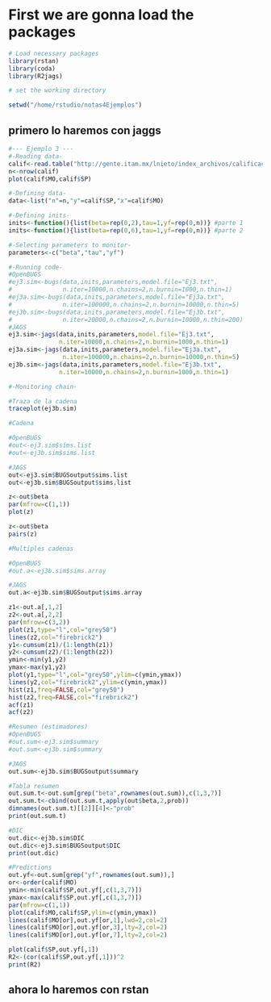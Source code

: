 # First we are gonna load the packages

```r
# Load necessary packages
library(rstan)
library(coda)
library(R2jags)

# set the working directory

setwd("/home/rstudio/notas4Ejemplos")
```

## primero lo haremos con jaggs

```r
#--- Ejemplo 3 ---
#-Reading data-
calif<-read.table("http://gente.itam.mx/lnieto/index_archivos/calificaciones.txt",header=TRUE)
n<-nrow(calif)
plot(calif$MO,calif$SP)

#-Defining data-
data<-list("n"=n,"y"=calif$SP,"x"=calif$MO)

#-Defining inits-
inits<-function(){list(beta=rep(0,2),tau=1,yf=rep(0,n))} #parte 1
inits<-function(){list(beta=rep(0,6),tau=1,yf=rep(0,n))} #parte 2

#-Selecting parameters to monitor-
parameters<-c("beta","tau","yf")

#-Running code-
#OpenBUGS
#ej3.sim<-bugs(data,inits,parameters,model.file="Ej3.txt",
#              n.iter=10000,n.chains=2,n.burnin=1000,n.thin=1)
#ej3a.sim<-bugs(data,inits,parameters,model.file="Ej3a.txt",
#              n.iter=100000,n.chains=2,n.burnin=10000,n.thin=5)
#ej3b.sim<-bugs(data,inits,parameters,model.file="Ej3b.txt",
#              n.iter=20000,n.chains=2,n.burnin=10000,n.thin=200)
#JAGS
ej3.sim<-jags(data,inits,parameters,model.file="Ej3.txt",
              n.iter=10000,n.chains=2,n.burnin=1000,n.thin=1)
ej3a.sim<-jags(data,inits,parameters,model.file="Ej3a.txt",
               n.iter=100000,n.chains=2,n.burnin=10000,n.thin=5)
ej3b.sim<-jags(data,inits,parameters,model.file="Ej3b.txt",
              n.iter=10000,n.chains=2,n.burnin=1000,n.thin=1)

```


```r
#-Monitoring chain-

#Traza de la cadena
traceplot(ej3b.sim)

#Cadena

#OpenBUGS
#out<-ej3.sim$sims.list
#out<-ej3b.sim$sims.list

#JAGS
out<-ej3.sim$BUGSoutput$sims.list
out<-ej3b.sim$BUGSoutput$sims.list

z<-out$beta
par(mfrow=c(1,1))
plot(z)

z<-out$beta
pairs(z)

#Multiples cadenas

#OpenBUGS
#out.a<-ej3b.sim$sims.array

#JAGS
out.a<-ej3b.sim$BUGSoutput$sims.array

z1<-out.a[,1,2]
z2<-out.a[,2,2]
par(mfrow=c(3,2))
plot(z1,type="l",col="grey50")
lines(z2,col="firebrick2")
y1<-cumsum(z1)/(1:length(z1))
y2<-cumsum(z2)/(1:length(z2))
ymin<-min(y1,y2)
ymax<-max(y1,y2)
plot(y1,type="l",col="grey50",ylim=c(ymin,ymax))
lines(y2,col="firebrick2",ylim=c(ymin,ymax))
hist(z1,freq=FALSE,col="grey50")
hist(z2,freq=FALSE,col="firebrick2")
acf(z1)
acf(z2)

#Resumen (estimadores)
#OpenBUGS
#out.sum<-ej3.sim$summary
#out.sum<-ej3b.sim$summary

#JAGS
out.sum<-ej3b.sim$BUGSoutput$summary

#Tabla resumen
out.sum.t<-out.sum[grep("beta",rownames(out.sum)),c(1,3,7)]
out.sum.t<-cbind(out.sum.t,apply(out$beta,2,prob))
dimnames(out.sum.t)[[2]][4]<-"prob"
print(out.sum.t)

#DIC
out.dic<-ej3b.sim$DIC
out.dic<-ej3.sim$BUGSoutput$DIC
print(out.dic)

#Predictions
out.yf<-out.sum[grep("yf",rownames(out.sum)),]
or<-order(calif$MO)
ymin<-min(calif$SP,out.yf[,c(1,3,7)])
ymax<-max(calif$SP,out.yf[,c(1,3,7)])
par(mfrow=c(1,1))
plot(calif$MO,calif$SP,ylim=c(ymin,ymax))
lines(calif$MO[or],out.yf[or,1],lwd=2,col=2)
lines(calif$MO[or],out.yf[or,3],lty=2,col=2)
lines(calif$MO[or],out.yf[or,7],lty=2,col=2)

plot(calif$SP,out.yf[,1])
R2<-(cor(calif$SP,out.yf[,1]))^2
print(R2)

```

## ahora lo haremos con rstan

```r

```